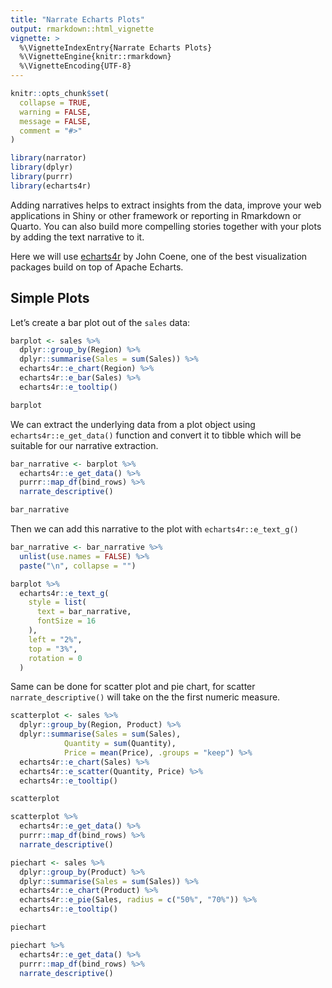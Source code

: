 ```yaml
---
title: "Narrate Echarts Plots"
output: rmarkdown::html_vignette
vignette: >
  %\VignetteIndexEntry{Narrate Echarts Plots}
  %\VignetteEngine{knitr::rmarkdown}
  %\VignetteEncoding{UTF-8}
---
```


```r
knitr::opts_chunk$set(
  collapse = TRUE,
  warning = FALSE,
  message = FALSE,
  comment = "#>"
)
```

```r
library(narrator)
library(dplyr)
library(purrr)
library(echarts4r)
```

Adding narratives helps to extract insights from the data, improve your web applications in Shiny or other framework or reporting in Rmarkdown or Quarto. You can also build more compelling stories together with your plots by adding the text narrative to it. 

Here we will use [echarts4r](https://echarts4r.john-coene.com) by John Coene, one of the best visualization packages build on top of Apache Echarts.


## Simple Plots

Let's create a bar plot out of the `sales` data:
```r
barplot <- sales %>%
  dplyr::group_by(Region) %>%
  dplyr::summarise(Sales = sum(Sales)) %>%
  echarts4r::e_chart(Region) %>%
  echarts4r::e_bar(Sales) %>%
  echarts4r::e_tooltip()

barplot
```


We can extract the underlying data from a plot object using `echarts4r::e_get_data()` function and convert it to tibble which will be suitable for our narrative extraction.

```r
bar_narrative <- barplot %>%
  echarts4r::e_get_data() %>%
  purrr::map_df(bind_rows) %>%
  narrate_descriptive()

bar_narrative
```

Then we can add this narrative to the plot with `echarts4r::e_text_g()`
```r
bar_narrative <- bar_narrative %>%
  unlist(use.names = FALSE) %>%
  paste("\n", collapse = "") 

barplot %>%
  echarts4r::e_text_g(
    style = list(
      text = bar_narrative,
      fontSize = 16
    ),
    left = "2%",
    top = "3%",
    rotation = 0
  )
```

Same can be done for scatter plot and pie chart, for scatter `narrate_descriptive()` will take on the the first numeric measure.

```r
scatterplot <- sales %>%
  dplyr::group_by(Region, Product) %>%
  dplyr::summarise(Sales = sum(Sales),
            Quantity = sum(Quantity),
            Price = mean(Price), .groups = "keep") %>%
  echarts4r::e_chart(Sales) %>%
  echarts4r::e_scatter(Quantity, Price) %>%
  echarts4r::e_tooltip()

scatterplot
```

```r
scatterplot %>%
  echarts4r::e_get_data() %>%
  purrr::map_df(bind_rows) %>%
  narrate_descriptive()
```


```r
piechart <- sales %>%
  dplyr::group_by(Product) %>%
  dplyr::summarise(Sales = sum(Sales)) %>%
  echarts4r::e_chart(Product) %>%
  echarts4r::e_pie(Sales, radius = c("50%", "70%")) %>%
  echarts4r::e_tooltip()

piechart
```

```r
piechart %>%
  echarts4r::e_get_data() %>%
  purrr::map_df(bind_rows) %>%
  narrate_descriptive()
```
